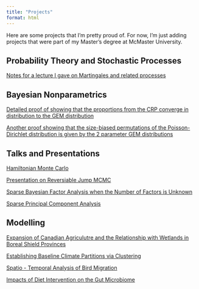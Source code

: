 ```yaml
---
title: "Projects"
format: html
---
```


Here are some projects that I'm pretty proud of. For now, I'm just adding projects that were part of my Master's degree at McMaster University.

## Probability Theory and Stochastic Processes

[Notes for a lecture I gave on Martingales and related processes](files/Probability_and_Stochastics/martingales_intro_notes.pdf)

## Bayesian Nonparametrics

[Detailed proof of showing that the proportions from the CRP converge in distribution to the GEM distribution](files/NPBayes/NPBayes_hmwk3.pdf)

[Another proof showing that the size-biased permutations of the Poisson-Dirichlet distribution is given by the 2 parameter GEM distributions](files/NPBayes/NPBayes_hmwk4.pdf)

## Talks and Presentations

[Hamiltonian Monte Carlo](files/Talks_and_Presentations/HMC_Presentation.pdf)

[Presentation on Reversiable Jump MCMC](files/Talks_and_Presentations/RJMCMC.pdf)

[Sparse Bayesian Factor Analysis when the Number of Factors is Unknown](files/Talks_and_Presentations/SBCA.pdf)

[Sparse Principal Component Analysis](files/Talks_and_Presentations/factor_analysis.pdf)

## Modelling

[Expansion of Canadian Agriculutre and the Relationship with Wetlands in Boreal Shield Provinces](files/Data_Science/780As1.pdf)

[Establishing Baseline Climate Partitions via Clustering](files/Data_Science/780As3.pdf)

[Spatio - Temporal Analysis of Bird Migration](files/Data_Science/bird_dat.pdf)

[Impacts of Diet Intervention on the Gut Microbiome](files/Data_Science/MicrobiomeGut.pdf)